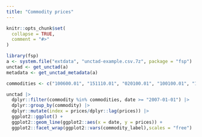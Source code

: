 ```yaml
---
title: "Commodity prices"
---
```


```r
knitr::opts_chunk$set(
  collapse = TRUE,
  comment = "#>"
)
```

```r
library(fsp)
a <- system.file("extdata", "unctad-example.csv.7z", package = "fsp")
unctad <- get_unctad(a)
metadata <- get_unctad_metadata(a)

commodities <- c("100600.01", "151110.01", "020100.01", "100100.01", "170100.01")

unctad |> 
  dplyr::filter(commodity %in% commodities, date >= "2007-01-01") |> 
  dplyr::group_by(commodity) |> 
  dplyr::mutate(index = prices/dplyr::lag(prices)) |> 
  ggplot2::ggplot() +
  ggplot2::geom_line(ggplot2::aes(x = date, y = prices)) +
  ggplot2::facet_wrap(ggplot2::vars(commodity_label),scales = "free")
```
